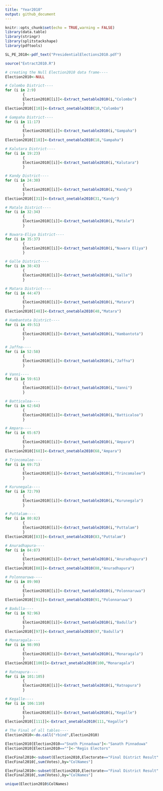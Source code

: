 ```yaml
---
title: "Year2010"
output: github_document
---
```


```r
knitr::opts_chunk$set(echo = TRUE,warning = FALSE)
library(data.table)
library(stringr)
library(splitstackshape)
library(pdftools)
```

```r
SL_PE_2010<-pdf_text("PresidentialElections2010.pdf")

source("Extract2010.R")

# creating the Null Election2010 data frame----
Election2010<-NULL

# Colombo District----
for (i in 2:9) 
        {
        Election2010[[i]]<-Extract_twotable2010(i,"Colombo")
        }
Election2010[[10]]<-Extract_onetable2010(10,"Colombo")

# Gampaha District----
for (i in 11:17) 
        {
        Election2010[[i]]<-Extract_twotable2010(i,"Gampaha")
        }
Election2010[[18]]<-Extract_onetable2010(18,"Gampaha")

# Kalutara District----
for (i in 19:23) 
        {
        Election2010[[i]]<-Extract_twotable2010(i,"Kalutara")
        }

# Kandy District----
for (i in 24:30) 
        {
        Election2010[[i]]<-Extract_twotable2010(i,"Kandy")
        }
Election2010[[31]]<-Extract_onetable2010(31,"Kandy")

# Matale District----
for (i in 32:34) 
        {
        Election2010[[i]]<-Extract_twotable2010(i,"Matale")
        }

# Nuwara-Eliya District----
for (i in 35:37) 
        {
        Election2010[[i]]<-Extract_twotable2010(i,"Nuwara Eliya")
        }

# Galle District----
for (i in 38:43) 
        {
        Election2010[[i]]<-Extract_twotable2010(i,"Galle")
        }

# Matara District----
for (i in 44:47) 
        {
        Election2010[[i]]<-Extract_twotable2010(i,"Matara")
        }
Election2010[[48]]<-Extract_onetable2010(48,"Matara")

# Hambantota District----
for (i in 49:51) 
        {
        Election2010[[i]]<-Extract_twotable2010(i,"Hambantota")
        }

# Jaffna----
for (i in 52:58) 
        {
        Election2010[[i]]<-Extract_twotable2010(i,"Jaffna")
        }

# Vanni----
for (i in 59:61) 
        {
        Election2010[[i]]<-Extract_twotable2010(i,"Vanni")
        }

# Batticaloa----
for (i in 62:64) 
        {
        Election2010[[i]]<-Extract_twotable2010(i,"Batticaloa")
        }

# Ampara----
for (i in 65:67) 
        {
        Election2010[[i]]<-Extract_twotable2010(i,"Ampara")
        }
Election2010[[68]]<-Extract_onetable2010(68,"Ampara")

# Trincomalee----
for (i in 69:71) 
        {
        Election2010[[i]]<-Extract_twotable2010(i,"Trincomalee")
        }

# Kurunegala----
for (i in 72:79) 
        {
        Election2010[[i]]<-Extract_twotable2010(i,"Kurunegala")
        }

# Puttalam----
for (i in 80:82) 
        {
        Election2010[[i]]<-Extract_twotable2010(i,"Puttalam")
        }
Election2010[[83]]<-Extract_onetable2010(83,"Puttalam")

# Anuradhapura----
for (i in 84:87) 
        {
        Election2010[[i]]<-Extract_twotable2010(i,"Anuradhapura")
        }
Election2010[[88]]<-Extract_onetable2010(88,"Anuradhapura")

# Polonnaruwa----
for (i in 89:90) 
        {
        Election2010[[i]]<-Extract_twotable2010(i,"Polonnaruwa")
        }
Election2010[[91]]<-Extract_onetable2010(91,"Polonnaruwa")

# Badulla----
for (i in 92:96) 
        {
        Election2010[[i]]<-Extract_twotable2010(i,"Badulla")
        }
Election2010[[97]]<-Extract_onetable2010(97,"Badulla")

# Monaragala----
for (i in 98:99) 
        {
        Election2010[[i]]<-Extract_twotable2010(i,"Monaragala")
        }
Election2010[[100]]<-Extract_onetable2010(100,"Monaragala")

# Ratnapura----
for (i in 101:105) 
        {
        Election2010[[i]]<-Extract_twotable2010(i,"Ratnapura")
        }

# Kegalle----
for (i in 106:110) 
        {
        Election2010[[i]]<-Extract_twotable2010(i,"Kegalle")
        }
Election2010[[111]]<-Extract_onetable2010(111,"Kegalle")

# The Final of all tables----
Election2010<-do.call("rbind",Election2010)

Election2010[Election2010=="Snath Pinnaduwa"]<-"Sanath Pinnaduwa"
Election2010[Election2010==""]<-"Regis Electors"

ElecFinal2010<-subset(Election2010,Electorate=="Final District Result" & ColNames=="Mahinda Rajapaksha")
ElecFinal2010[,sum(Votes),by="ColNames"]

ElecFinal2010<-subset(Election2010,Electorate=="Final District Result" & ColNames=="Sarath Fonseka")
ElecFinal2010[,sum(Votes),by="ColNames"]

unique(Election2010$ColNames)
```


